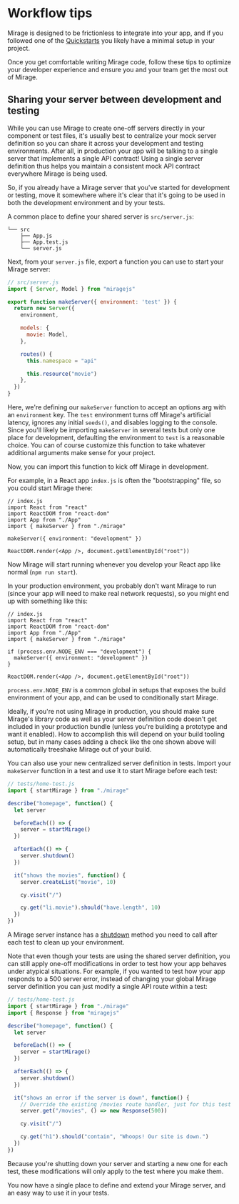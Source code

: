 # Workflow tips

Mirage is designed to be frictionless to integrate into your app, and if you followed one of the [Quickstarts](/quickstarts/overview) you likely have a minimal setup in your project.

Once you get comfortable writing Mirage code, follow these tips to optimize your developer experience and ensure you and your team get the most out of Mirage.

## Sharing your server between development and testing

While you can use Mirage to create one-off servers directly in your component or test files, it's usually best to centralize your mock server definition so you can share it across your development and testing environments. After all, in production your app will be talking to a single server that implements a single API contract! Using a single server definition thus helps you maintain a consistent mock API contract everywhere Mirage is being used.

So, if you already have a Mirage server that you've started for development or testing, move it somewhere where it's clear that it's going to be used in both the development environment and by your tests.

A common place to define your shared server is `src/server.js`:

```
└── src
    ├── App.js
    ├── App.test.js
    └── server.js
```

Next, from your `server.js` file, export a function you can use to start your Mirage server:

```js
// src/server.js
import { Server, Model } from "miragejs"

export function makeServer({ environment: 'test' }) {
  return new Server({
    environment,

    models: {
      movie: Model,
    },

    routes() {
      this.namespace = "api"

      this.resource("movie")
    },
  })
}
```

Here, we're defining our `makeServer` function to accept an options arg with an `environment` key. The `test` environment turns off Mirage's artificial latency, ignores any initial `seeds()`, and disables logging to the console. Since you'll likely be importing `makeServer` in several tests but only one place for development, defaulting the environment to `test` is a reasonable choice. You can of course customize this function to take whatever additional arguments make sense for your project.

Now, you can import this function to kick off Mirage in development.

For example, in a React app `index.js` is often the "bootstrapping" file, so you could start Mirage there:

```js{5-7}
// index.js
import React from "react"
import ReactDOM from "react-dom"
import App from "./App"
import { makeServer } from "./mirage"

makeServer({ environment: "development" })

ReactDOM.render(<App />, document.getElementById("root"))
```

Now Mirage will start running whenever you develop your React app like normal (`npm run start`).

In your production environment, you probably don't want Mirage to run (since your app will need to make real network requests), so you might end up with something like this:

```js{7-9}
// index.js
import React from "react"
import ReactDOM from "react-dom"
import App from "./App"
import { makeServer } from "./mirage"

if (process.env.NODE_ENV === "development") {
  makeServer({ environment: "development" })
}

ReactDOM.render(<App />, document.getElementById("root"))
```

`process.env.NODE_ENV` is a common global in setups that exposes the build environment of your app, and can be used to conditionally start Mirage.

Ideally, if you're not using Mirage in production, you should make sure Mirage's library code as well as your server definition code doesn't get included in your production bundle (unless you're building a prototype and want it enabled). How to accomplish this will depend on your build tooling setup, but in many cases adding a check like the one shown above will automatically treeshake Mirage out of your build.

You can also use your new centralized server definition in tests. Import your `makeServer` function in a test and use it to start Mirage before each test:

```js
// tests/home-test.js
import { startMirage } from "./mirage"

describe("homepage", function() {
  let server

  beforeEach(() => {
    server = startMirage()
  })

  afterEach(() => {
    server.shutdown()
  })

  it("shows the movies", function() {
    server.createList("movie", 10)

    cy.visit("/")

    cy.get("li.movie").should("have.length", 10)
  })
})
```

A Mirage server instance has a [shutdown](/api/classes/server) method you need to call after each test to clean up your environment.

Note that even though your tests are using the shared server definition, you can still apply one-off modifications in order to test how your app behaves under atypical situations. For example, if you wanted to test how your app responds to a 500 server error, instead of changing your global Mirage server definition you can just modify a single API route within a test:

```js
// tests/home-test.js
import { startMirage } from "./mirage"
import { Response } from "miragejs"

describe("homepage", function() {
  let server

  beforeEach(() => {
    server = startMirage()
  })

  afterEach(() => {
    server.shutdown()
  })

  it("shows an error if the server is down", function() {
    // Override the existing /movies route handler, just for this test
    server.get("/movies", () => new Response(500))

    cy.visit("/")

    cy.get("h1").should("contain", "Whoops! Our site is down.")
  })
})
```

Because you're shutting down your server and starting a new one for each test, these modifications will only apply to the test where you make them.

You now have a single place to define and extend your Mirage server, and an easy way to use it in your tests.
